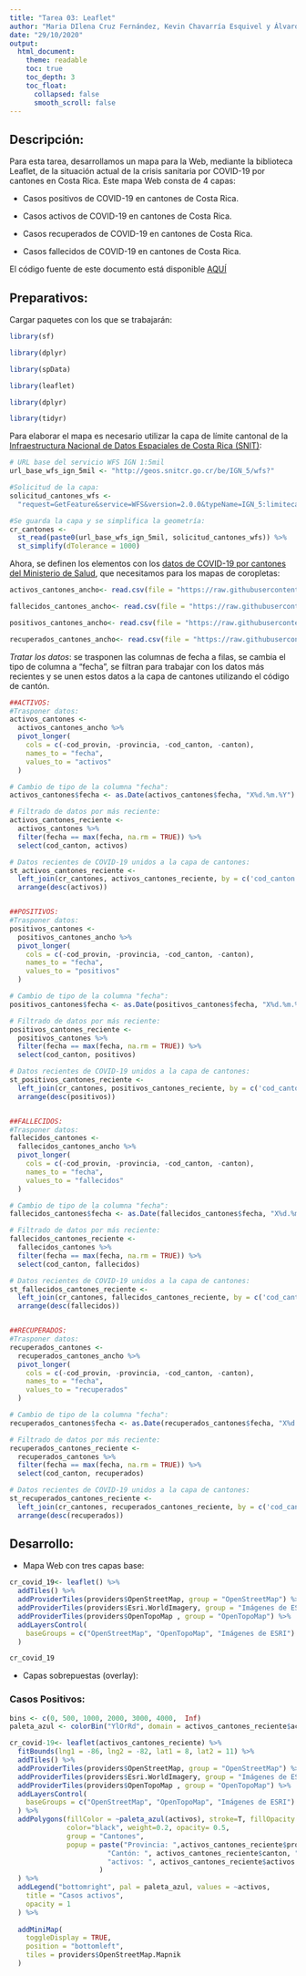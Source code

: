 ---
title: "Tarea 03: Leaflet"
author: "Maria DIlena Cruz Fernández, Kevin Chavarría Esquivel y Álvaro Vásquez Anchia"
date: "29/10/2020"
output:
  html_document:
    theme: readable    
    toc: true
    toc_depth: 3
    toc_float:
      collapsed: false
      smooth_scroll: false 
---

## Descripción:

Para esta tarea, desarrollamos un mapa para la Web, mediante la biblioteca Leaflet, de la situación actual de la crisis sanitaria por COVID-19 por cantones en Costa Rica. Este mapa Web consta de 4 capas:

* Casos positivos de COVID-19 en cantones de Costa Rica.

* Casos activos de COVID-19 en cantones de Costa Rica.

* Casos recuperados de COVID-19 en cantones de Costa Rica.

* Casos fallecidos de COVID-19 en cantones de Costa Rica.

El código fuente de este documento está disponible [AQUÍ](https://github.com/DilenaCruz/Tarea03_Leaflet)

## Preparativos:

Cargar paquetes con los que se trabajarán:
```{r message=FALSE, warning=FALSE, results='hide'}
library(sf)

library(dplyr)

library(spData)

library(leaflet)

library(dplyr)

library(tidyr)

```

Para elaborar el mapa es necesario utilizar la capa de límite cantonal de la [Infraestructura Nacional de Datos Espaciales de Costa Rica (SNIT)](http://www.snitcr.go.cr/):
```{r}
# URL base del servicio WFS IGN 1:5mil
url_base_wfs_ign_5mil <- "http://geos.snitcr.go.cr/be/IGN_5/wfs?"

#Solicitud de la capa:
solicitud_cantones_wfs <- 
  "request=GetFeature&service=WFS&version=2.0.0&typeName=IGN_5:limitecantonal_5k&outputFormat=application/json"

#Se guarda la capa y se simplifica la geometría:
cr_cantones <-
  st_read(paste0(url_base_wfs_ign_5mil, solicitud_cantones_wfs)) %>%
  st_simplify(dTolerance = 1000)

```

Ahora, se definen los elementos con los [datos de COVID-19 por cantones del Ministerio de Salud](http://geovision.uned.ac.cr/oges/), que necesitamos para los mapas de coropletas:
```{r}
activos_cantones_ancho<- read.csv(file = "https://raw.githubusercontent.com/DilenaCruz/Tarea03_Leaflet/master/COVID19-Octubre/ACTIVOS.csv")

fallecidos_cantones_ancho<- read.csv(file = "https://raw.githubusercontent.com/DilenaCruz/Tarea03_Leaflet/master/COVID19-Octubre/FALLECIDOS.csv")

positivos_cantones_ancho<- read.csv(file = "https://raw.githubusercontent.com/DilenaCruz/Tarea03_Leaflet/master/COVID19-Octubre/POSITIVOS.csv", sep = ";")

recuperados_cantones_ancho<- read.csv(file = "https://raw.githubusercontent.com/DilenaCruz/Tarea03_Leaflet/master/COVID19-Octubre/RECUPERADOS.csv")

```

*Tratar los datos*: se trasponen las columnas de fecha a filas, se cambia el tipo de columna a "fecha", se filtran para trabajar con los datos más recientes y se unen estos datos a la capa de cantones utilizando el código de cantón.

```{r}
##ACTIVOS:
#Trasponer datos:
activos_cantones <-
  activos_cantones_ancho %>%
  pivot_longer(
    cols = c(-cod_provin, -provincia, -cod_canton, -canton), 
    names_to = "fecha", 
    values_to = "activos"
  )

# Cambio de tipo de la columna "fecha":
activos_cantones$fecha <- as.Date(activos_cantones$fecha, "X%d.%m.%Y")

# Filtrado de datos por más reciente:
activos_cantones_reciente <- 
  activos_cantones %>%
  filter(fecha == max(fecha, na.rm = TRUE)) %>%
  select(cod_canton, activos)

# Datos recientes de COVID-19 unidos a la capa de cantones:
st_activos_cantones_reciente <-
  left_join(cr_cantones, activos_cantones_reciente, by = c('cod_canton')) %>%
  arrange(desc(activos))


##POSITIVOS:
#Trasponer datos:
positivos_cantones <-
  positivos_cantones_ancho %>%
  pivot_longer(
    cols = c(-cod_provin, -provincia, -cod_canton, -canton), 
    names_to = "fecha", 
    values_to = "positivos"
  )

# Cambio de tipo de la columna "fecha":
positivos_cantones$fecha <- as.Date(positivos_cantones$fecha, "X%d.%m.%Y")

# Filtrado de datos por más reciente:
positivos_cantones_reciente <- 
  positivos_cantones %>%
  filter(fecha == max(fecha, na.rm = TRUE)) %>%
  select(cod_canton, positivos)

# Datos recientes de COVID-19 unidos a la capa de cantones:
st_positivos_cantones_reciente <-
  left_join(cr_cantones, positivos_cantones_reciente, by = c('cod_canton')) %>%
  arrange(desc(positivos))


##FALLECIDOS:
#Trasponer datos:
fallecidos_cantones <-
  fallecidos_cantones_ancho %>%
  pivot_longer(
    cols = c(-cod_provin, -provincia, -cod_canton, -canton), 
    names_to = "fecha", 
    values_to = "fallecidos"
  )

# Cambio de tipo de la columna "fecha":
fallecidos_cantones$fecha <- as.Date(fallecidos_cantones$fecha, "X%d.%m.%Y")

# Filtrado de datos por más reciente:
fallecidos_cantones_reciente <- 
  fallecidos_cantones %>%
  filter(fecha == max(fecha, na.rm = TRUE)) %>%
  select(cod_canton, fallecidos)

# Datos recientes de COVID-19 unidos a la capa de cantones:
st_fallecidos_cantones_reciente <-
  left_join(cr_cantones, fallecidos_cantones_reciente, by = c('cod_canton')) %>%
  arrange(desc(fallecidos))


##RECUPERADOS:
#Trasponer datos:
recuperados_cantones <-
  recuperados_cantones_ancho %>%
  pivot_longer(
    cols = c(-cod_provin, -provincia, -cod_canton, -canton), 
    names_to = "fecha", 
    values_to = "recuperados"
  )

# Cambio de tipo de la columna "fecha":
recuperados_cantones$fecha <- as.Date(recuperados_cantones$fecha, "X%d.%m.%Y")

# Filtrado de datos por más reciente:
recuperados_cantones_reciente <- 
  recuperados_cantones %>%
  filter(fecha == max(fecha, na.rm = TRUE)) %>%
  select(cod_canton, recuperados)

# Datos recientes de COVID-19 unidos a la capa de cantones:
st_recuperados_cantones_reciente <-
  left_join(cr_cantones, recuperados_cantones_reciente, by = c('cod_canton')) %>%
  arrange(desc(recuperados))
```


## Desarrollo:

* Mapa Web con tres capas base:

```{r}
cr_covid_19<- leaflet() %>%
  addTiles() %>% 
  addProviderTiles(providers$OpenStreetMap, group = "OpenStreetMap") %>%
  addProviderTiles(providers$Esri.WorldImagery, group = "Imágenes de ESRI") %>%
  addProviderTiles(providers$OpenTopoMap , group = "OpenTopoMap") %>%
  addLayersControl(
    baseGroups = c("OpenStreetMap", "OpenTopoMap", "Imágenes de ESRI")
  )

cr_covid_19
```

* Capas sobrepuestas (overlay):

### Casos Positivos:
```{r}
bins <- c(0, 500, 1000, 2000, 3000, 4000,  Inf)
paleta_azul <- colorBin("YlOrRd", domain = activos_cantones_reciente$activos, bins = bins)

cr_covid-19<- leaflet(activos_cantones_reciente) %>% 
  fitBounds(lng1 = -86, lng2 = -82, lat1 = 8, lat2 = 11) %>%
  addTiles() %>% 
  addProviderTiles(providers$OpenStreetMap, group = "OpenStreetMap") %>%
  addProviderTiles(providers$Esri.WorldImagery, group = "Imágenes de ESRI") %>%
  addProviderTiles(providers$OpenTopoMap , group = "OpenTopoMap") %>%
  addLayersControl(
    baseGroups = c("OpenStreetMap", "OpenTopoMap", "Imágenes de ESRI")
  ) %>%
  addPolygons(fillColor = ~paleta_azul(activos), stroke=T, fillOpacity = 1,
              color="black", weight=0.2, opacity= 0.5,
              group = "Cantones",
              popup = paste("Provincia: ",activos_cantones_reciente$provincia, "<br>",
                        "Cantón: ", activos_cantones_reciente$canton, "<br>",
                        "activos: ", activos_cantones_reciente$activos
                      )
  ) %>%
  addLegend("bottomright", pal = paleta_azul, values = ~activos,
    title = "Casos activos",
    opacity = 1
  ) %>%  
 
  addMiniMap(
    toggleDisplay = TRUE,
    position = "bottomleft",
    tiles = providers$OpenStreetMap.Mapnik
  )
```

```{r}

```
